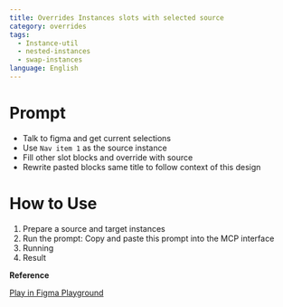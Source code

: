 ```yaml
---
title: Overrides Instances slots with selected source
category: overrides
tags:
  - Instance-util
  - nested-instances
  - swap-instances
language: English
---
```


# Prompt

- Talk to figma and get current selections 
- Use `Nav item 1` as the source instance 
- Fill other slot blocks and override with source 
- Rewrite pasted blocks same title to follow context of this design

# How to Use

1. Prepare a source and target instances
3. Run the prompt: Copy and paste this prompt into the MCP interface 
4. Running 
5. Result 




**Reference**

<a href="https://www.figma.com/community/file/1513760524697897204" class="figma-button">Play in Figma Playground</a>